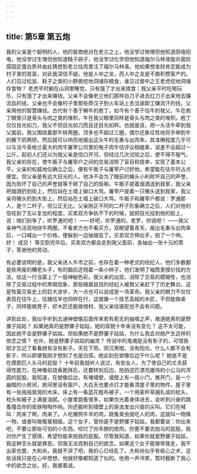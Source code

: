 ```yaml
---
---
---
```

title: 第5章 第五炮
---




我的父亲是个聪明的人，他的智商绝对在老兰之上，他没学过物理但他知道阴电阳电，他没学过生理但他知道精子卵子，他没学过化学但他知道福尔马林液能杀菌防腐固定蛋白质并由此猜想到老兰往肉里注了福尔马林液。他如果想发财肯定能成为村子里的首富，对此我深信不疑。他是人中之龙，而人中之龙是不屑积攒家产的。人们见过松鼠、耗子之类的小野兽挖地洞储存粮食，谁见过兽中之王老虎挖地洞储存食物？ 老虎平时躺在山洞里睡觉，只有饿了才出来猎食；我父亲平时吃喝玩乐，只有饿了才出来赚钱。父亲不会像老兰他们那样白刀子进去红刀子出来地去赚流血的钱，父亲也不会像村子里那些莽汉子到火车站上去当装卸工赚流汗的钱，父亲用他的智慧赚钱。古代有个善于解牛的庖丁，如今有个善于估牛的我父。牛在庖丁眼里只是骨头与肉之类的堆积，牛在我父眼里同样是骨头与肉之类的堆积。庖丁仅仅目光如刀，我父不但目光如刀而且还目光如秤。也就是说，把一头活牛牵到我父面前，我父围绕着那牛转两圈，顶多也不超过三圈，偶尔还象征性地将手伸到牛的腋下抓两把，然后就可以响亮地报出这头牛的毛重与出肉率，其准确程度几乎可以与当今英格兰最大的肉牛屠宰公司里的电子肉牛估评议相媲美，误差不会超过一公斤。起初人们还以为我父亲是信口开河，但经过几次试验之后，便不得不服气。我父亲的存在，使牛贩子与屠宰户之间的交易消除了盲目和侥幸，实现了基本公平。父亲的权威地位确立之后，便有牛贩子与屠宰户讨好他，希望能在估牛时占点便宜。但父亲是有远大目光的人，他决不会为了眼前的蝇头小利败坏自己的声誉，因为败坏了自己的声誉就等于砸了自己的饭碗。牛贩子提着烟酒送到我家，我父亲把烟酒扔到街上，然后站在土墙上破口大骂。屠宰户提着一只猪头送到我家，我父亲将猪头扔到大街上，然后站在土墙上破口大骂。牛贩子和屠宰户都说：罗通那人，是个二杆子，但公正无比。父亲刚正不阿的二杆子形象确立之后，人们对他的信任到了无以复加的程度，买卖双方争执不下的时候，就把目光投到他的脸上，说：咱们别争了，听罗通的吧！ ——好吧，听罗通的。老罗，你说吧！ ——我父亲神气活现地绕牛两圈，不看卖方也不看买方，双眼望着青天，报出毛重与出肉率后，一口喊出一个价格，便躲到一边抽烟去了。买卖双方伸出手，拍了一个响，好！ 成交！ 等交割完毕后，买卖双方都会走到我父面前，各抽出一张十元的票子，答谢他的劳动。

有必要说明的是，我父亲进人牛市之前，也存在着一种老式的经纪人，他们多数都是些黑瘦的糟老头子，有的脑后还翘着一条小辫子，他们发明了袖筒里摸价钱的方法，给这一行当蒙上了一层神秘色彩。我父亲的出现，消除了交易的模糊性，也消除了交易过程中的黑暗现象，那些贼眉鼠目的经纪人被我父亲赶下了历史舞台。这是牲畜交易史上的巨大进步，大一点也可以说成是一场革命。我父亲的眼力不仅仅表现在估牛上，估猪估羊也同样在行，这就像一个技艺高超的木匠，不但能做桌子，同样能做凳子，好木匠还能做棺材，我父亲估骆驼也不会有问题。

讲到此处，我似乎听到五通神塑像后面传来若有若无的抽噎之声，难道她真的是野骡子姑姑？ 如果她真的是野骡子姑姑，她的容貌十年来没有变化？ 这不太可能，因此她不会是野骡子姑姑。但如果她不是野骡子姑姑，为什么我会对她产生这样的依恋之情？ 也许，她是野骡子姑姑的幽灵？ 传说中的鬼魂是没有影子的，可惜我刚才忘记了看看她有没有影子。天在下雨，阴沉黑暗，没有阳光，什么人都不会有影子，所以即便我刚才想到了也是白搭。她此刻在塑像后边干什么呢？ 她是不是在摸那匹人头马的屁股？ 十年前我就听人说过，有些女人，为了使自己的丈夫获得性能力，在神像前烧香跪拜后，还要转到后边，拍拍这匹漂亮雄伟的小公马的浑圆的屁股。我知道，在塑像后边，有堵墙壁，墙壁上有一扇小门，推开门，是一个幽暗的小房间，房间里没有窗户，大白天也要点灯才能看清屋子里的物件。屋子里有一张摇摇晃晃的木床，床上有一条蓝花粗布被子，一个用麦秆草捆扎成的枕头，枕头和被子上满是油腻。小屋里跳蚤很多，如果你光着身体进去，会听到兴奋的跳蚤撞击你的皮肤啪啪作响。你还能听到墙壁上的臭虫发出兴奋的尖叫。它们在喊叫：肉来了啊，肉来了。人吃猪狗牛羊的肉，跳蚤臭虫就吃人的肉，这就叫一物降一物，或者叫做冤冤相报。这个女子，管你是不是野骡子姑姑，我都要说：你出来吧，不要让那些可怕的小东西，咬烂了你丰腴的皮肉。你更不要去拍马的屁股。我对你产生了感情，希望你能来拍我的屁股。尽管我知道，如果你就是野骡子姑姑，我这种念头就是罪恶。但我无法克制自己的欲念。如果这个女子能够带我走，我不出家也罢，大和尚，我就不讲了吧，我的心已经乱了。大和尚似乎有偷心之术，这些话我只是在心中想想，他就好像都知道了似的。他用一声冷笑，暂时截断了我心中的欲念之丝。好。我接着说。